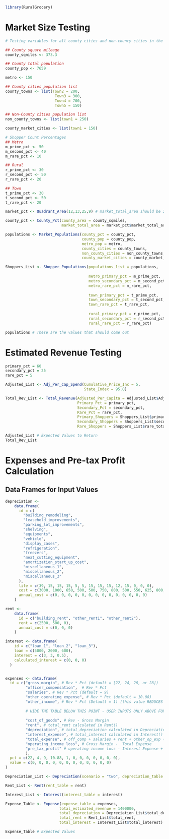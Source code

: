 
```r
library(RuralGrocery)
```

# Market Size Testing
```r
# Testing variables for all county cities and non-county cities in the market area

## County square mileage
county_sqmiles <- 373.3

## County total population
county_pop <- 7659

metro <- 150

## County cities population list
county_towns <- list(Town2 = 200,
                      Town3 = 300,
                      Town4 = 700,
                      Town5 = 150)

## Non-County cities population list
non_county_towns <- list(town1 = 250)

county_market_cities <- list(town1 = 150)

# Shopper Count Percentages
## Metro
m_prime_pct <- 50
m_second_pct <- 40
m_rare_pct <- 10

## Rural
r_prime_pct <- 30
r_second_pct <- 50
r_rare_pct <- 20

## Town
t_prime_pct <- 30
t_second_pct <- 50
t_rare_pct <- 20

```

```r
market_pct <- Quadrant_Area(12,13,25,9) # market_total_area should be 200

county_pct <- County_Pct(county_area = county_sqmiles, 
                         market_total_area = market_pct$market_total_area) # Should equal to .536

populations <- Market_Populations(county_pct = county_pct,
                                  county_pop = county_pop,
                                  metro_pop = metro, 
                                  county_cities = county_towns, 
                                  non_county_cities = non_county_towns,
                                  county_market_cities = county_market_cities) 

Shoppers_List <- Shopper_Populations(populations_list = populations, 
                                     
                                     metro_primary_pct = m_prime_pct, 
                                     metro_secondary_pct = m_second_pct, 
                                     metro_rare_pct = m_rare_pct,
                                     
                                     town_primary_pct = t_prime_pct, 
                                     town_secondary_pct = t_second_pct, 
                                     town_rare_pct = t_rare_pct,
                                     
                                     rural_primary_pct = r_prime_pct, 
                                     rural_secondary_pct = r_second_pct, 
                                     rural_rare_pct = r_rare_pct)
```

```r
populations # These are the values that should come out
```

# Estimated Revenue Testing

```r
primary_pct = 60
secondary_pct = 25
rare_pct = 5
```


```r
Adjusted_List <- Adj_Per_Cap_Spend(Cumulative_Price_Inc = 5, 
                                   State_Index = 95.8)

Total_Rev_List <- Total_Revenue(Adjusted_Per_Capita = Adjusted_List$Adjusted_CPI_State,
                                Primary_Pct = primary_pct,
                                Secondary_Pct = secondary_pct,
                                Rare_Pct = rare_pct, 
                                Primary_Shoppers = Shoppers_List$primary_total,
                                Secondary_Shoppers = Shoppers_List$secondary_total,
                                Rare_Shoppers = Shoppers_List$rare_total)
```

```r
Adjusted_List # Expected Values to Return
Total_Rev_List
```

# Expenses and Pre-tax Profit Calculation
## Data Frames for Input Values
```r
depreciation <-
    data.frame(
      id = c(
        "building_remodeling",
        "leasehold_improvements",
        "parking_lot_improvements",
        "shelving",
        "equipments",
        "vehicle",
        "display_cases",
        "refrigeration",
        "freezers",
        "meat_cutting_equipment",
        "amortization_start_up_cost",
        "miscellaneous_1",
        "miscellaneous_2",
        "miscellaneous_3"
      ),
      life = c(39, 15, 15, 15, 5, 5, 15, 15, 15, 12, 15, 0, 0, 0),
      cost = c(3000, 1000, 650, 500, 500, 750, 800, 500, 550, 625, 800, 0, 0, 0),
      annual_cost = c(0, 0, 0, 0, 0, 0, 0, 0, 0, 0, 0, 0, 0, 0)
    )

rent <-
    data.frame(
      id = c("building_rent", "other_rent1", "other_rent2"),
      rent = c(2500, 500, 0),
      annual_cost = c(0, 0, 0)
    )

interest <- data.frame(
    id = c("loan_1", "loan_2", "loan_3"),
    loan = c(5000, 2000, 600),
    interest = c(3, 3, 0.5),
    calculated_interest = c(0, 0, 0)
  )


expenses <- data.frame(
  id = c("gross_margin", # Rev * Pct (default = [22, 24, 26, or 28])
         "officer_compensation",  # Rev * Pct
         "salaries", # Rev * Pct (default = 9)
         "other_operating_expense", # Rev * Pct (default = 10.88)
         "other_income", # Rev * Pct (Default = 1) [this value REDUCES expense]
         
         # HIDE THE TABLE BELOW THIS POINT - USER INPUTS ONLY ABOVE FOR `PCT` COLUMN #
         
         "cost_of_goods", # Rev - Gross Margin 
         "rent", # total_rent calculated in Rent()
         "depreciation", # total_depreciation calculated in Depreciation()
         "interest_expense", # total_interest calculated in Interest()
         "total_expense", # off_comp + salaries + rent + other_op_exp + depreciation
         "operating_income_loss", # Gross Margin -  Total Expense
         "pre_tax_profit" # operating income loss - Interest Expense + Other Income
         ),
  pct = c(22, 4, 9, 10.88, 1, 0, 0, 0, 0, 0, 0, 0),
  value = c(0, 0, 0, 0, 0, 0, 0, 0, 0, 0, 0, 0)
)
```

```r
Depreciation_List <- Depreciation(scenario = "two", depreciation_table = depreciation)

Rent_List <- Rent(rent_table = rent)

Interest_List <- Interest(interest_table = interest)

Expense_Table <- Expense(expense_table = expenses, 
                        total_estimated_revenue = 1400000,
                        total_depreciation = Depreciation_List$total_depreciation, 
                        total_rent = Rent_List$total_rent,
                        total_interest = Interest_List$total_interest)

```

```r
Expense_Table # Expected Values
```

